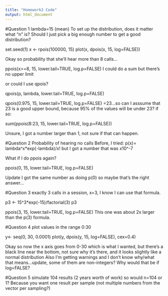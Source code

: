 ```yaml
---
title: "Homework2 Code"
output: html_document
---
```


#Question 1
lambda=15 (mean)
To set up the distribution, does it matter what "n" is? Should I just pick a big enough number to get a good distribution?

set.seed(1)
x <- rpois(100000, 15)
plot(x, dpois(x, 15, log=FALSE))

Okay so probability that she'll hear more than 8 calls...

ppois(x>=8, 15, lower.tail=TRUE, log.p=FALSE)
I could do a sum but there's no upper limit

or could I use qpois?

qpois(p, lambda, lower.tail=TRUE, log.p=FALSE)

qpois(0.975, 15, lower.tail=TRUE, log.p=FALSE)
=23...so can I asssume that 23 is a good upper bound, because 95% of the values will be under 23? if so:

sum(ppois(8:23, 15, lower.tail=TRUE, log.p=FALSE))

Unsure, I got a number larger than 1, not sure if that can happen.


#Question 2
Probability of hearing no calls
Before, I tried: p(x)= lambda^x*exp(-lambda)/x! but I got a number that was x10^-7

What if I do ppois again?

ppois(0, 15, lower.tail=TRUE, log.p=FALSE)

Update I got the same number as doing p(0) so maybe that's the right answer...

#Question 3
exactly 3 calls in a session, x=3, I know I can use that formula.

p3 <- 15^3*exp(-15)/factorial(3)
p3

ppois(3, 15, lower.tail=TRUE, log.p=FALSE)
This one was about 2x larger than the p(3) formula.

#Question 4
plot values in the range 0:30

y<- seq(0, 30, 0.0001)
plot(y, dpois(y, 15, log=FALSE), cex=0.4)

Okay so now the x axis goes from 0-30 which is what I wanted, but there's a black line near the bottom, not sure why it's there, and it looks slightly like a normal distribution
Also I'm getting warnings and I don't know why/what that means...update, some of them are non-integers? Why would that be if log=FALSE?

#Question 5
simulate 104 results (2 years worth of work)
so would n=104 or 1? Because you want one result per sample (not multiple numbers from the vector per sampling?)